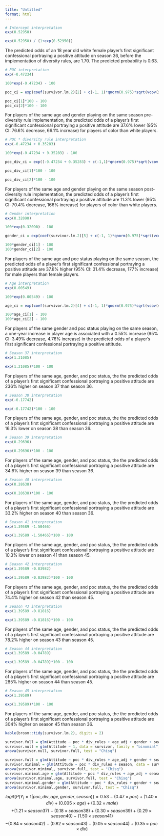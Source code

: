 ```yaml
---
title: "Untitled"
format: html
---
```


```r
# Intercept interpretation
exp(0.52950)

exp(0.52950) / (1+exp(0.52950))


```

The predicted odds of an 18 year old white female player's first significant confessional portraying a positive attitude on season 36, before the implementation of diversity rules, are 1.70. The predicted probability is 0.63. 

```r
# POC interpretation
exp(-0.47234)

100*exp(-0.47234) - 100
```

```r
poc_ci = exp(coef(survivor.lm.2)[2] + c(-1, 1)*qnorm(0.975)*sqrt(vcov(survivor.lm.2)[2, 2]))

poc_ci[1]*100 - 100
poc_ci[2]*100 - 100
```

For players of the same age and gender playing on the same season pre-diversity rule implementation, the predicted odds of a player's first significant confessional portraying a positive attitude are 37.6% lower (95% CI: 76.6% decrease, 66.1% increase) for players of color than white players.

```r
# POC * diversity rule interpretation
exp(-0.47234 + 0.35283)

100*exp(-0.47234 + 0.35283) - 100
```

```r
poc_div_ci = exp((-0.47234 + 0.35283) + c(-1,1)*qnorm(0.975)*sqrt(vcov(survivor.lm.2)[2,2] + vcov(survivor.lm.2)[15,15] + 2*vcov(survivor.lm.2)[2,15]))

poc_div_ci[1]*100 - 100

poc_div_ci[2]*100 - 100
```

For players of the same age and gender playing on the same season post-diversity rule implementation, the predicted odds of a player's first significant confessional portraying a positive attitude are 11.3% lower (95% CI: 70.4% decrease, 166% increase) for players of color than white players. 

```r
# Gender interpretation
exp(0.32090)

100*exp(0.32090) - 100

gender_ci = exp(coef(survivor.lm.2)[5] + c(-1, 1)*qnorm(0.975)*sqrt(vcov(survivor.lm.2)[5, 5]))

100*gender_ci[1] - 100
100*gender_ci[2] - 100
```

For players of the same age and poc status playing on the same season, the predicted odds of a player's first significant confessional portraying a positive attitude are 37.8% higher (95% CI: 31.4% decrease, 177% increase) for male players than female players.

```r
# Age interpretation
exp(0.00549)

100*exp(0.00549) - 100
```

```r
age_ci = exp(coef(survivor.lm.2)[4] + c(-1, 1)*qnorm(0.975)*sqrt(vcov(survivor.lm.2)[4, 4]))

100*age_ci[1] - 100
100*age_ci[2] - 100
```

For players of the same gender and poc status playing on the same season, a one-year increase in player age is associated with a 0.55% increase (95% CI: 3.49% decrease, 4.76% increase) in the predicted odds of a player's first significant confessional portraying a positive attitude.

```r
# Season 37 interpretation
exp(1.21085)

exp(1.21085)*100 - 100
```

For players of the same age, gender, and poc status, the the predicted odds of a player's first significant confessional portraying a positive attitude are 236% higher on season 37 than season 36.

```r
# Season 38 interpretation
exp(-0.17742)

exp(-0.17742)*100 - 100
```

For players of the same age, gender, and poc status, the the predicted odds of a player's first significant confessional portraying a positive attitude are 16.3% lower on season 38 than season 36.

```r
# Season 39 interpretation
exp(0.29696)

exp(0.29696)*100 - 100
```

For players of the same age, gender, and poc status, the the predicted odds of a player's first significant confessional portraying a positive attitude are 34.6% higher on season 39 than season 36.

```r
# Season 40 interpretation
exp(0.28638)

exp(0.28638)*100 - 100
```

For players of the same age, gender, and poc status, the the predicted odds of a player's first significant confessional portraying a positive attitude are 33.2% higher on season 40 than season 36.

```r
# Season 41 interpretation
exp(1.39589 -1.50466)

exp(1.39589 -1.50466)*100 - 100
```

For players of the same age, gender, and poc status, the the predicted odds of a player's first significant confessional portraying a positive attitude are 10.3% lower on season 41 than season 45.

```r
# Season 42 interpretation
exp(1.39589 -0.83982)

exp(1.39589 -0.83982)*100 - 100
```

For players of the same age, gender, and poc status, the the predicted odds of a player's first significant confessional portraying a positive attitude are 74.4% higher on season 42 than season 45.

```r
# Season 43 interpretation
exp(1.39589 -0.81816)

exp(1.39589 -0.81816)*100 - 100
```

For players of the same age, gender, and poc status, the the predicted odds of a player's first significant confessional portraying a positive attitude are 78.2% higher on season 43 than season 45.

```r
# Season 44 interpretation
exp(1.39589 -0.04789)

exp(1.39589 -0.04789)*100 - 100
```

For players of the same age, gender, and poc status, the the predicted odds of a player's first significant confessional portraying a positive attitude are 285% higher on season 44 than season 45.

```r
# Season 45 interpretation
exp(1.39589)

exp(1.39589)*100 - 100
```

For players of the same age, gender, and poc status, the the predicted odds of a player's first significant confessional portraying a positive attitude are 304% higher on season 45 than season 36.


```r
kable(broom::tidy(survivor.lm.2), digits = 2)
```


```r
survivor.full = glm(Attitude ~ poc * div_rules + age_adj + gender + season, data = survivor, family = "binomial")
survivor.null = glm(Attitude ~ 1, data = survivor, family = "binomial")
anova(survivor.null, survivor.full, test = "Chisq")
```

```r
survivor.full = glm(Attitude ~ poc * div_rules + age_adj + gender + season, data = survivor, family = "binomial")
survivor.minimal = glm(Attitude ~ poc * div_rules + season, data = survivor, family = "binomial")
anova(survivor.minimal, survivor.full, test = "Chisq")
survivor.minimal.age = glm(Attitude ~ poc * div_rules + age_adj + season, data = survivor, family = "binomial")
anova(survivor.minimal.age, survivor.full, test = "Chisq")
survivor.minimal.gender = glm(Attitude ~ poc * div_rules + gender + season, data = survivor, family = "binomial")
anova(survivor.minimal.gender, survivor.full, test = "Chisq")
```

$$logit \{P(Y_i=1|poc,div,age,gender,season)\} = 0.53 - (0.47 \times poc) + (1.40 \times div) + (0.005 \times age)+ (0.32 \times male)$$
$$+ (1.21 \times season37) - (0.18 \times season38) + (0.30 \times season39) + (0.29 \times season40) - (1.50 \times season41)$$
$$-(0.84 \times season42) - (0.82 \times season43) - (0.05 \times season44) + (0.35 \times poc \times div)$$
